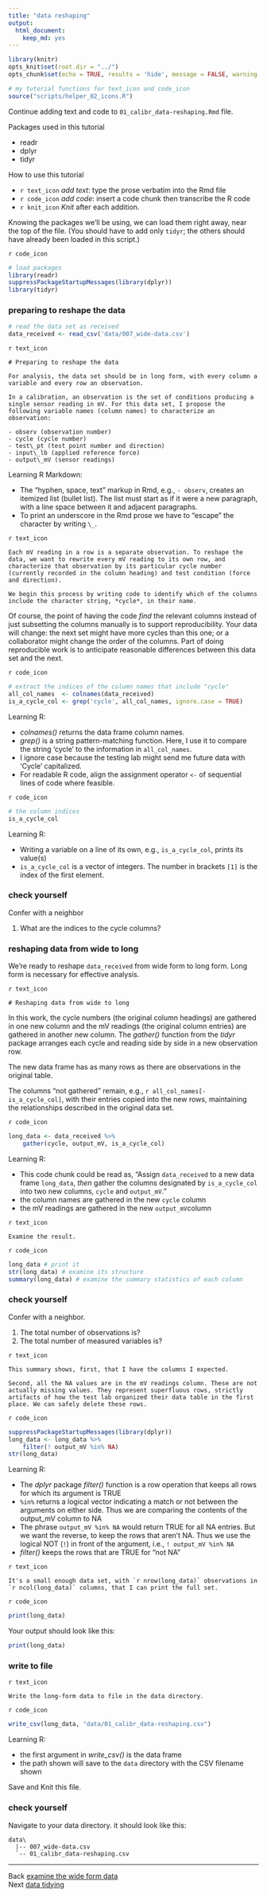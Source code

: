 ```yaml
---
title: "data reshaping"
output:
  html_document:
    keep_md: yes
---
```


```r
library(knitr)
opts_knit$set(root.dir = "../")
opts_chunk$set(echo = TRUE, results = 'hide', message = FALSE, warning = FALSE)
```

```r
# my tutorial functions for text_icon and code_icon
source("scripts/helper_02_icons.R")
```

Continue adding text and code to `01_calibr_data-reshaping.Rmd` file. 

Packages used in this tutorial 

- readr
- dplyr 
- tidyr 

How to use this tutorial 

- `r text_icon` *add text*: type the prose verbatim into the Rmd file 
- `r code_icon` *add code*: insert a code chunk then transcribe the R code 
- `r knit_icon` *Knit* after each addition. 

Knowing the packages we'll be using, we can load them right away, near the top of the file. (You should have to add only `tidyr`; the others should have already been loaded in this script.)

`r code_icon`

```r
# load packages
library(readr)
suppressPackageStartupMessages(library(dplyr))
library(tidyr)
```


### preparing to reshape the data

```r
# read the data set as received
data_received <- read_csv('data/007_wide-data.csv')
```

`r text_icon` 

    # Preparing to reshape the data

    For analysis, the data set should be in long form, with every column a variable and every row an observation. 

    In a calibration, an observation is the set of conditions producing a single sensor reading in mV. For this data set, I propose the following variable names (column names) to characterize an observation:

    - observ (observation number)
    - cycle (cycle number)
    - test\_pt (test point number and direction)
    - input\_lb (applied reference force)
    - output\_mV (sensor readings)

Learning R Markdown:

- The "hyphen, space, text" markup in Rmd, e.g., `- observ`, creates an itemized list (bullet list). The list must start as if it were a new paragraph, with a line space between it and adjacent paragraphs.  
- To print an underscore in the Rmd prose we have to "escape" the character by writing `\_`. 

`r text_icon` 

    Each mV reading in a row is a separate observation. To reshape the data, we want to rewrite every mV reading to its own row, and characterize that observation by its particular cycle number (currently recorded in the column heading) and test condition (force and direction). 

    We begin this process by writing code to identify which of the columns include the character string, *cycle*, in their name. 

Of course, the point of having the code *find* the relevant columns instead of just subsetting the columns manually is to support reproducibility. Your data will change: the next set might have more cycles than this one; or a collaborator might change the order of the columns. Part of doing reproducible work is to anticipate reasonable differences between this data set and the next. 

`r code_icon` 

```r
# extract the indices of the column names that include "cycle"
all_col_names  <- colnames(data_received)
is_a_cycle_col <- grep('cycle', all_col_names, ignore.case = TRUE)
```

Learning R: 

- *colnames()* returns the data frame column names.
- *grep()* is a string pattern-matching function. Here, I use it to compare the string 'cycle' to the information in  `all_col_names`.
- I ignore case because the testing lab might send me future data with 'Cycle' capitalized. 
- For readable R code, align the assignment operator `<-` of sequential lines of code where feasible.

`r code_icon` 

```r
# the column indices
is_a_cycle_col
```

Learning R:

- Writing a variable on a line of its own, e.g., `is_a_cycle_col`, prints its value(s)
- `is_a_cycle_col` is a vector of integers. The number in brackets `[1]` is the index of the first element. 

### check yourself

Confer with a neighbor

1. What are the indices to the cycle columns? 

### reshaping data from wide to long

We're ready to reshape  `data_received` from wide form to long form. Long form is necessary for effective analysis. 

`r text_icon`

    # Reshaping data from wide to long

In this work, the cycle numbers (the original column headings) are  gathered in one new column and the mV readings (the original column  entries) are gathered in another new column. The *gather()* function from the *tidyr* package arranges each cycle and reading side by side in a new observation row. 

The new data frame has as many rows as there are observations in the original table. 

The columns "not gathered" remain, e.g., `r all_col_names[-is_a_cycle_col]`, with their entries copied into the new rows, maintaining the relationships described in the original data set.

`r code_icon`

```r
long_data <- data_received %>%
	gather(cycle, output_mV, is_a_cycle_col) 
```

Learning R:

- This code chunk could be read as, "Assign  `data_received` to a new data frame `long_data`, *then* gather the columns designated by `is_a_cycle_col` into two new columns, `cycle` and `output_mV`."
- the column names are gathered in the new `cycle` column 
- the mV readings are gathered in the new `output_mV`column

`r text_icon`

    Examine the result. 

`r code_icon`

```r
long_data # print it
str(long_data) # examine its structure
summary(long_data) # examine the summary statistics of each column
```

### check yourself

Confer with a neighbor.

1. The total number of observations is?
2. The total number of measured variables is? 

`r text_icon`

    This summary shows, first, that I have the columns I expected. 

    Second, all the NA values are in the mV readings column. These are not actually missing values. They represent superfluous rows, strictly artifacts of how the test lab organized their data table in the first place. We can safely delete these rows. 

`r code_icon`

```r
suppressPackageStartupMessages(library(dplyr))
long_data <- long_data %>%
	filter(! output_mV %in% NA)
str(long_data)
```

Learning R:
 
- The *dplyr* package *filter()* function is a row operation that keeps all rows for which its argument is TRUE 
- `%in%` returns a logical vector indicating a match or not between the arguments on either side. Thus we are comparing the contents of the output\_mV column to NA
- The phrase `output_mV %in% NA` would return TRUE for all NA entries. But we want the reverse, to keep the rows that aren't NA. Thus we use the logical NOT (`!`) in front of the argument, i.e.,  `! output_mV %in% NA`
- *filter()* keeps the rows that are TRUE for "not NA" 

`r text_icon`

    It's a small enough data set, with `r nrow(long_data)` observations in `r ncol(long_data)` columns, that I can print the full set. 

`r code_icon`

```r
print(long_data)
```

Your output should look like this:

```r
print(long_data)
```

### write to file 

`r text_icon`

    Write the long-form data to file in the data directory.

`r code_icon`

```r
write_csv(long_data, "data/01_calibr_data-reshaping.csv")
```

Learning R:

 - the first argument in *write_csv()* is the data frame
 - the path shown will save to the `data` directory with the CSV filename shown 

Save and Knit this file. 

### check yourself

Navigate to your data directory. it should look like this:

    data\
      |-- 007_wide-data.csv
      `-- 01_calibr_data-reshaping.csv



---
Back [examine the wide form data](108_examine-wide-data.html)<br>
Next [data tidying](110_data-tidying.html)

